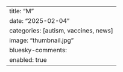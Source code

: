 ---
title: "M"
date: "2025-02-04"
categories: [autism, vaccines, news]
image: "thumbnail.jpg" 
bluesky-comments:
    enabled: true
---